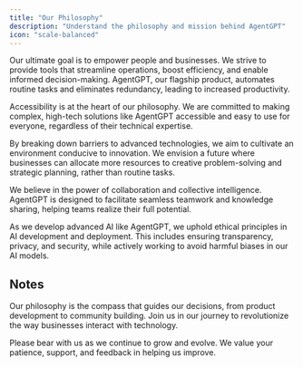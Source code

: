 ```yaml
---
title: "Our Philosophy"
description: "Understand the philosophy and mission behind AgentGPT"
icon: "scale-balanced"
---
```


<Info>
  Our ultimate goal is to empower people and businesses. We strive to provide
  tools that streamline operations, boost efficiency, and enable informed
  decision-making. AgentGPT, our flagship product, automates routine tasks and
  eliminates redundancy, leading to increased productivity.
</Info>

<Tabs>
  <Tab title="Making Advanced Technology Accessible">

Accessibility is at the heart of our philosophy. We are committed to making complex, high-tech solutions like AgentGPT accessible and easy to use for everyone, regardless of their technical expertise.

  </Tab>

  <Tab title="Fostering Innovation">

By breaking down barriers to advanced technologies, we aim to cultivate an environment conducive to innovation. We envision a future where businesses can allocate more resources to creative problem-solving and strategic planning, rather than routine tasks.

  </Tab>

  <Tab title="Enhancing Collaboration">

We believe in the power of collaboration and collective intelligence. AgentGPT is designed to facilitate seamless teamwork and knowledge sharing, helping teams realize their full potential.

  </Tab>

  <Tab title="Commitment to Ethical AI">

As we develop advanced AI like AgentGPT, we uphold ethical principles in AI development and deployment. This includes ensuring transparency, privacy, and security, while actively working to avoid harmful biases in our AI models.

  </Tab>
</Tabs>

## Notes

Our philosophy is the compass that guides our decisions, from product
development to community building. Join us in our journey to revolutionize the
way businesses interact with technology.

Please bear with us as we continue to grow and evolve. We value your patience,
support, and feedback in helping us improve.
